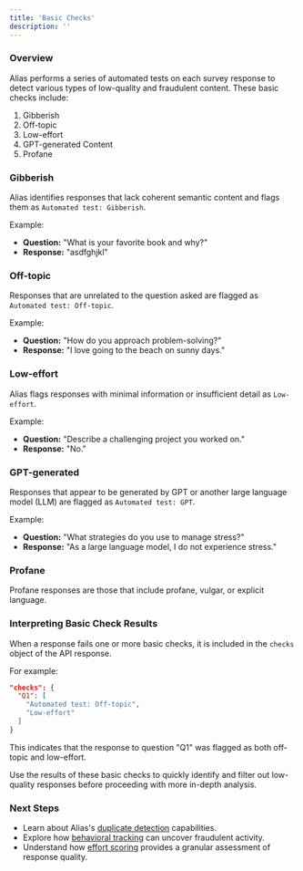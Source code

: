 ```yaml
---
title: 'Basic Checks'
description: ''
---
```


### Overview

Alias performs a series of automated tests on each survey response to detect various types of low-quality and fraudulent content. These basic checks include:

1. Gibberish
2. Off-topic
3. Low-effort
4. GPT-generated Content
5. Profane

### Gibberish

Alias identifies responses that lack coherent semantic content and flags them as `Automated test: Gibberish`. 

Example:
- **Question:** "What is your favorite book and why?"
- **Response:** "asdfghjkl"

### Off-topic

Responses that are unrelated to the question asked are flagged as `Automated test: Off-topic`. 

Example:
- **Question:** "How do you approach problem-solving?"
- **Response:** "I love going to the beach on sunny days."

### Low-effort

Alias flags responses with minimal information or insufficient detail as `Low-effort`.

Example:
- **Question:** "Describe a challenging project you worked on."
- **Response:** "No."

### GPT-generated

Responses that appear to be generated by GPT or another large language model (LLM) are flagged as `Automated test: GPT`.

Example:
- **Question:** "What strategies do you use to manage stress?"
- **Response:** "As a large language model, I do not experience stress."

### Profane

Profane responses are those that include profane, vulgar, or explicit language.

### Interpreting Basic Check Results

When a response fails one or more basic checks, it is included in the `checks` object of the API response. 

For example:

```json
"checks": {
  "Q1": [
    "Automated test: Off-topic",
    "Low-effort"
  ]
}
```

This indicates that the response to question "Q1" was flagged as both off-topic and low-effort.

Use the results of these basic checks to quickly identify and filter out low-quality responses before proceeding with more in-depth analysis.

### Next Steps

- Learn about Alias's [duplicate detection](duplicate-detection) capabilities.
- Explore how [behavioral tracking](behavioral-tracking) can uncover fraudulent activity.
- Understand how [effort scoring](effort-scoring) provides a granular assessment of response quality.